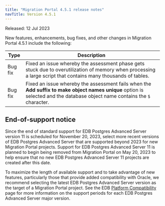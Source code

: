 ```yaml
---
title: "Migration Portal 4.5.1 release notes"
navTitle: Version 4.5.1
---
```


Released: 12 Jul 2023

New features, enhancements, bug fixes, and other changes in Migration Portal 4.5.1 include the following:

| Type | Description |
| ---- |------------ |
| Bug fix | Fixed an issue whereby the assessment phase gets stuck due to overutilization of memory when processing a large script that contains many thousands of tables. |
| Bug fix | Fixed an issue whereby the assessment fails when the **Add suffix to make object names unique** option is selected and the database object name contains the `$` character. |

## End-of-support notice

Since the end of standard support for EDB Postgres Advanced Server version 11 is scheduled for November 20, 2023, select more recent versions of EDB Postgres Advanced Server that are supported beyond 2023 for new Migration Portal projects. Support for EDB Postgres Advanced Server 11 is planned to begin being removed from Migration Portal on May 20, 2023 to help ensure that no new EDB Postgres Advanced Server 11 projects are created after this date. 

To maximize the length of available support and to take advantage of new features, particularly those that provide added compatibility with Oracle, we recommend selecting the latest EDB Postgres Advanced Server version as the target of a Migration Portal project. See the EDB [Platform Compatibility](https://www.enterprisedb.com/platform-compatibility#epas) page for more information on the support periods for each EDB Postgres Advanced Server major version. 
